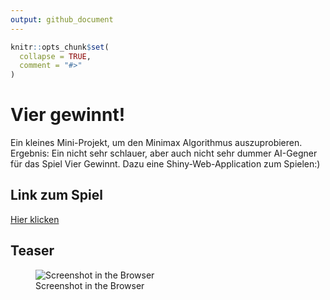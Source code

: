 ```yaml
---
output: github_document
---
```


<!-- README.md is generated from README.Rmd. Please edit that file -->

```r
knitr::opts_chunk$set(
  collapse = TRUE,
  comment = "#>"
)
```

# Vier gewinnt!

Ein kleines Mini-Projekt, um den Minimax Algorithmus auszuprobieren.
Ergebnis: Ein nicht sehr schlauer, aber auch nicht sehr dummer AI-Gegner für das Spiel Vier Gewinnt.
Dazu eine Shiny-Web-Application zum Spielen:)

## Link zum Spiel

[Hier klicken](https://esommer.shinyapps.io/vier_gewinnt_pretty/)

## Teaser
![Screenshot in the Browser](screenshot.png)